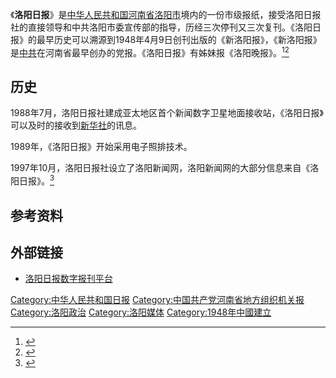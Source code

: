 《'''洛阳日报'''》是[[中华人民共和国|中华人民共和国]][[河南省|河南省]][[洛阳市|洛阳市]]境内的一份市级报纸，接受洛阳日报社的直接领导和中共洛阳市委宣传部的指导，历经三次停刊又三次复刊。《洛阳日报》的最早历史可以溯源到1948年4月9日创刊出版的《新洛阳报》，《新洛阳报》是[[中共|中共]]在河南省最早创办的党报。《洛阳日报》有姊妹报《洛阳晚报》。<ref>{{Cite web|title=《洛阳日报》创刊70周年纪念会举行|url=http://mobile.lyd.com.cn/news/system/2018/04/10/030412588.shtml|accessdate=2021-01-15|author=|date=2018-04-10|format=|publisher=洛阳网|language=|archive-date=2021-01-21|archive-url=https://web.archive.org/web/20210121000048/http://mobile.lyd.com.cn/news/system/2018/04/10/030412588.shtml|dead-url=no}}</ref><ref>{{Cite web|title=《洛阳日报》创刊70周年：七十载风雨兼程 沐春风砥砺前行|url=http://mobile.lyd.com.cn/news/system/2018/04/09/030410647.shtml|accessdate=2021-01-15|author=|date=2018-04-09|format=|publisher=洛阳网|language=|archive-date=2021-01-21|archive-url=https://web.archive.org/web/20210121041150/http://mobile.lyd.com.cn/news/system/2018/04/09/030410647.shtml|dead-url=no}}</ref>

== 历史 ==
1988年7月，洛阳日报社建成亚太地区首个新闻数字卫星地面接收站，《洛阳日报》可以及时的接收到[[新华社|新华社]]的讯息。

1989年，《洛阳日报》开始采用电子照排技术。

1997年10月，洛阳日报社设立了洛阳新闻网，洛阳新闻网的大部分信息来自《洛阳日报》。<ref>{{Cite web|title=洛阳日报社 历史上的“第一”|url=http://lyrb.lyd.com.cn/html/2008-04/04/content_400534.htm|accessdate=2021-01-15|author=|date=2008-04-04|format=|publisher=洛阳日报|language=|archive-date=2021-01-21|archive-url=https://web.archive.org/web/20210121050820/http://lyrb.lyd.com.cn/html/2008-04/04/content_400534.htm|dead-url=no}}</ref>
== 参考资料 ==
{{reflist}}
== 外部链接 ==
* [http://lyrb.lyd.com.cn/html2/2021-01/15/node_3.htm 洛阳日报数字报刊平台]

[[Category:中华人民共和国日报|Category:中华人民共和国日报]]
[[Category:中国共产党河南省地方组织机关报|Category:中国共产党河南省地方组织机关报]]
[[Category:洛阳政治|Category:洛阳政治]]
[[Category:洛阳媒体|Category:洛阳媒体]]
[[Category:1948年中國建立|Category:1948年中國建立]]